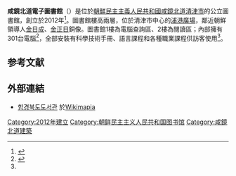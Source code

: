 {{noteTA
|G1=KOR
}}
{{Infobox library
| native_name     = 함경북도도서관
| native_name_lang  = ko
| name          = 咸鏡北道電子圖書館<br>North Hamgyong Province E-Library<ref>{{cite web|url=https://www.lonelyplanet.com/north-korea/chongjin/attractions/north-hamgyong-province-e-library/a/poi-sig/1516524/1326023|title=North Hamgyong Province E-Library|publisher=[[Lonely_Planet|Lonely Planet]]|accessdate=2020-11-12|archive-date=2020-11-19|archive-url=https://web.archive.org/web/20201119050256/https://www.lonelyplanet.com/north-korea/chongjin/attractions/north-hamgyong-province-e-library/a/poi-sig/1516524/1326023|dead-url=no}}</ref>
| library_logo     = 
| image          =
| caption        = 
| country        = {{flag|North Korea}}
| location        = [[咸鏡北道|咸鏡北道]][[清津|清津]]
| type            = [[公共圖書館|公共圖書館]]
| num_branches    =
| established     = {{Start date and age|2012|paren=yes}}
| items_collected =
| collection_size = 
| legal_deposit   =
| req_to_access   = 
| budget          =
| director        =
| website         = 
}}
'''咸鏡北道電子圖書館'''（{{lang-ko|함경북도도서관}}）是位於[[朝鮮民主主義人民共和國|朝鮮民主主義人民共和國]][[咸鏡北道|咸鏡北道]][[清津市|清津市]]的公立圖書館，創立於2012年<ref name=KoryoTours>{{cite web|url=https://koryogroup.com/travel-guide/chongjin-north-hamgyong-province-e-library-north-korea-travel-guide|title=Chongjin North Hamgyong Province E-Library|publisher=Koryo Tours|accessdate=2020-11-12|archive-date=2020-11-13|archive-url=https://web.archive.org/web/20201113024023/https://koryogroup.com/travel-guide/chongjin-north-hamgyong-province-e-library-north-korea-travel-guide|dead-url=no}}</ref>。圖書館樓高兩層，位於清津市中心的[[浦港廣場|浦港廣場]]，鄰近朝鮮領導人[[金日成|金日成]]、[[金正日|金正日]]銅像。圖書館1樓為電腦查詢區、2樓為閱讀區；內部擁有301台電腦<ref name=dw>{{cite web|url=https://www.dw.com/en/a-rare-glimpse-into-north-korea/a-16977796|title=A rare glimpse into North Korea|publisher=[[Deutsche_Welle|Deutsche Welle]]|accessdate=2020-11-12|archive-date=2020-11-12|archive-url=https://web.archive.org/web/20201112195632/https://www.dw.com/en/a-rare-glimpse-into-north-korea/a-16977796|dead-url=no}}</ref>，全部安裝有科學技術手冊、語言課程和各種職業課程供訪客使用<ref name=KoryoTours/>。

==参考文献==
{{Reflist}}

==外部連結==
*[http://wikimapia.org/22872543/ko/%ED%95%A8%EA%B2%BD%EB%B6%81%EB%8F%84%EB%8F%84%EC%84%9C%EA%B4%80 함경북도도서관] {{Wayback|url=http://wikimapia.org/22872543/ko/%ED%95%A8%EA%B2%BD%EB%B6%81%EB%8F%84%EB%8F%84%EC%84%9C%EA%B4%80 |date=20210805124333 }}於[[Wikimapia|Wikimapia]]

{{Coord|41.7891707|129.7942002|display=title}}

[[Category:2012年建立|Category:2012年建立]]
[[Category:朝鲜民主主义人民共和国图书馆|Category:朝鲜民主主义人民共和国图书馆]]
[[Category:咸鏡北道建築|Category:咸鏡北道建築]]